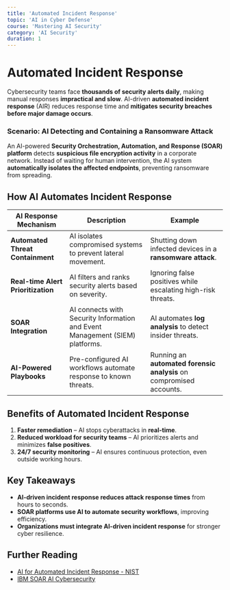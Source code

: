 ```yaml
---
title: 'Automated Incident Response'
topic: 'AI in Cyber Defense'
course: 'Mastering AI Security'
category: 'AI Security'
duration: 1
---
```


# Automated Incident Response

Cybersecurity teams face **thousands of security alerts daily**, making manual responses **impractical and slow**. AI-driven **automated incident response** (AIR) reduces response time and **mitigates security breaches before major damage occurs**.

### **Scenario: AI Detecting and Containing a Ransomware Attack**

An AI-powered **Security Orchestration, Automation, and Response (SOAR) platform** detects **suspicious file encryption activity** in a corporate network. Instead of waiting for human intervention, the AI system **automatically isolates the affected endpoints**, preventing ransomware from spreading.

## How AI Automates Incident Response

| AI Response Mechanism | Description | Example |
|----------------------|-------------|---------|
| **Automated Threat Containment** | AI isolates compromised systems to prevent lateral movement. | Shutting down infected devices in a **ransomware attack**. |
| **Real-time Alert Prioritization** | AI filters and ranks security alerts based on severity. | Ignoring false positives while escalating high-risk threats. |
| **SOAR Integration** | AI connects with Security Information and Event Management (SIEM) platforms. | AI automates **log analysis** to detect insider threats. |
| **AI-Powered Playbooks** | Pre-configured AI workflows automate response to known threats. | Running an **automated forensic analysis** on compromised accounts. |

## Benefits of Automated Incident Response

1. **Faster remediation** – AI stops cyberattacks in **real-time**.  
2. **Reduced workload for security teams** – AI prioritizes alerts and minimizes **false positives**.  
3. **24/7 security monitoring** – AI ensures continuous protection, even outside working hours.  

## Key Takeaways

- **AI-driven incident response reduces attack response times** from hours to seconds.  
- **SOAR platforms use AI to automate security workflows**, improving efficiency.  
- **Organizations must integrate AI-driven incident response** for stronger cyber resilience.  

## Further Reading

- [AI for Automated Incident Response - NIST](https://www.nist.gov/)  
- [IBM SOAR AI Cybersecurity](https://www.ibm.com/security/soar)  
